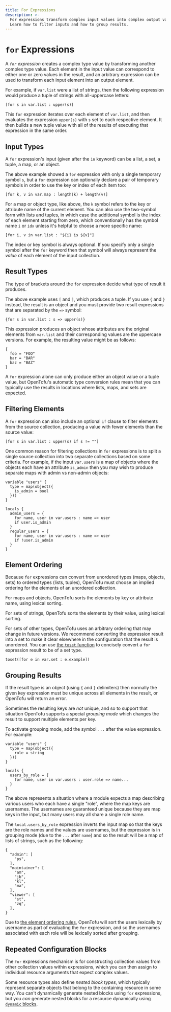 ```yaml
---
title: For Expressions
description: >-
  For expressions transform complex input values into complex output values.
  Learn how to filter inputs and how to group results.
---
```


# `for` Expressions

A _`for` expression_ creates a complex type value by transforming
another complex type value. Each element in the input value
can correspond to either one or zero values in the result, and an arbitrary
expression can be used to transform each input element into an output element.

For example, if `var.list` were a list of strings, then the following expression
would produce a tuple of strings with all-uppercase letters:

```hcl
[for s in var.list : upper(s)]
```

This `for` expression iterates over each element of `var.list`, and then
evaluates the expression `upper(s)` with `s` set to each respective element.
It then builds a new tuple value with all of the results of executing that
expression in the same order.

## Input Types

A `for` expression's input (given after the `in` keyword) can be a list,
a set, a tuple, a map, or an object.

The above example showed a `for` expression with only a single temporary
symbol `s`, but a `for` expression can optionally declare a pair of temporary
symbols in order to use the key or index of each item too:

```hcl
[for k, v in var.map : length(k) + length(v)]
```

For a map or object type, like above, the `k` symbol refers to the key or
attribute name of the current element. You can also use the two-symbol form
with lists and tuples, in which case the additional symbol is the index
of each element starting from zero, which conventionally has the symbol name
`i` or `idx` unless it's helpful to choose a more specific name:

```hcl
[for i, v in var.list : "${i} is ${v}"]
```

The index or key symbol is always optional. If you specify only a single
symbol after the `for` keyword then that symbol will always represent the
_value_ of each element of the input collection.

## Result Types

The type of brackets around the `for` expression decide what type of result
it produces.

The above example uses `[` and `]`, which produces a tuple. If you use `{` and
`}` instead, the result is an object and you must provide two result
expressions that are separated by the `=>` symbol:

```hcl
{for s in var.list : s => upper(s)}
```

This expression produces an object whose attributes are the original elements
from `var.list` and their corresponding values are the uppercase versions.
For example, the resulting value might be as follows:

```hcl
{
  foo = "FOO"
  bar = "BAR"
  baz = "BAZ"
}
```

A `for` expression alone can only produce either an object value or a tuple
value, but OpenTofu's automatic type conversion rules mean that you can
typically use the results in locations where lists, maps, and sets are expected.

## Filtering Elements

A `for` expression can also include an optional `if` clause to filter elements
from the source collection, producing a value with fewer elements than
the source value:

```
[for s in var.list : upper(s) if s != ""]
```

One common reason for filtering collections in `for` expressions is to split
a single source collection into two separate collections based on some
criteria. For example, if the input `var.users` is a map of objects where the
objects each have an attribute `is_admin` then you may wish to produce separate
maps with admin vs non-admin objects:

```hcl
variable "users" {
  type = map(object({
    is_admin = bool
  }))
}

locals {
  admin_users = {
    for name, user in var.users : name => user
    if user.is_admin
  }
  regular_users = {
    for name, user in var.users : name => user
    if !user.is_admin
  }
}
```

## Element Ordering

Because `for` expressions can convert from unordered types (maps, objects, sets)
to ordered types (lists, tuples), OpenTofu must choose an implied ordering
for the elements of an unordered collection.

For maps and objects, OpenTofu sorts the elements by key or attribute name,
using lexical sorting.

For sets of strings, OpenTofu sorts the elements by their value, using
lexical sorting.

For sets of other types, OpenTofu uses an arbitrary ordering that may change in future versions. We recommend converting the expression result into a set to make it clear elsewhere in the configuration that the result is unordered. You can use [the `toset` function](/docs/language/functions/toset)
to concisely convert a `for` expression result to be of a set type.

```hcl
toset([for e in var.set : e.example])
```

## Grouping Results

If the result type is an object (using `{` and `}` delimiters) then normally
the given key expression must be unique across all elements in the result,
or OpenTofu will return an error.

Sometimes the resulting keys are _not_ unique, and so to support that situation
OpenTofu supports a special _grouping mode_ which changes the result to support
multiple elements per key.

To activate grouping mode, add the symbol `...` after the value expression.
For example:

```hcl
variable "users" {
  type = map(object({
    role = string
  }))
}

locals {
  users_by_role = {
    for name, user in var.users : user.role => name...
  }
}
```

The above represents a situation where a module expects a map describing
various users who each have a single "role", where the map keys are usernames.
The usernames are guaranteed unique because they are map keys in the input,
but many users may all share a single role name.

The `local.users_by_role` expression inverts the input map so that the keys
are the role names and the values are usernames, but the expression is in
grouping mode (due to the `...` after `name`) and so the result will be a
map of lists of strings, such as the following:

```hcl
{
  "admin": [
    "ps",
  ],
  "maintainer": [
    "am",
    "jb",
    "kl",
    "ma",
  ],
  "viewer": [
    "st",
    "zq",
  ],
}
```

Due to [the element ordering rules](#element-ordering), OpenTofu will sort
the users lexically by username as part of evaluating the `for` expression,
and so the usernames associated with each role will be lexically sorted
after grouping.

## Repeated Configuration Blocks

The `for` expressions mechanism is for constructing collection values from
other collection values within expressions, which you can then assign to
individual resource arguments that expect complex values.

Some resource types also define _nested block types_, which typically represent
separate objects that belong to the containing resource in some way. You can't
dynamically generate nested blocks using `for` expressions, but you _can_
generate nested blocks for a resource dynamically using
[`dynamic` blocks](/docs/language/expressions/dynamic-blocks).
